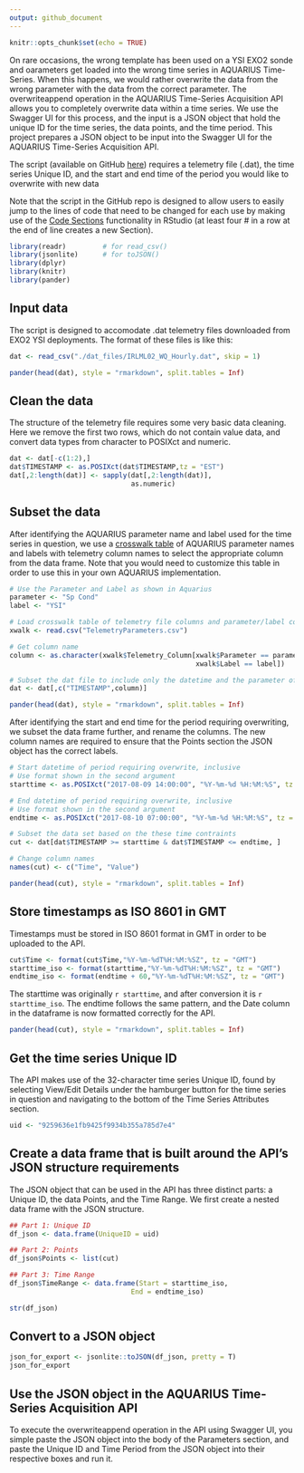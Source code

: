 ```yaml
---
output: github_document
---
```


```r
knitr::opts_chunk$set(echo = TRUE)
```

On rare occasions, the wrong template has been used on a YSI EXO2 sonde and oarameters get loaded into the wrong time series in AQUARIUS Time-Series.  When this happens, we would rather overwrite the data from the wrong parameter with the data from the correct parameter.  The overwriteappend operation in the AQUARIUS Time-Series Acquisition API allows you to completely overwrite data within a time series.  We use the Swagger UI for this process, and the input is a JSON object that hold the unique ID for the time series, the data points, and the time period.  This project prepares a JSON object to be input into the Swagger UI for the AQUARIUS Time-Series Acquisition API.  

The script (available on GitHub [here](AppendOverwrite_PrepDat.R)) requires a telemetry file (.dat), the time series Unique ID, and the start and end time of the period you would like to overwrite with new data

Note that the script in the GitHub repo is designed to allow users to easily jump to the lines of code that need to be changed for each use by making use of the [Code Sections](https://support.rstudio.com/hc/en-us/articles/200484568-Code-Folding-and-Sections) functionality in RStudio (at least four # in a row at the end of line creates a new Section).

```r
library(readr)         # for read_csv()
library(jsonlite)      # for toJSON()
library(dplyr)
library(knitr)
library(pander)
```

## Input data

The script is designed to accomodate .dat telemetry files downloaded from EXO2 YSI deployments.  The format of these files is like this:

```r
dat <- read_csv("./dat_files/IRLML02_WQ_Hourly.dat", skip = 1)
```

```r
pander(head(dat), style = "rmarkdown", split.tables = Inf)
```

## Clean the data

The structure of the telemetry file requires some very basic data cleaning.  Here we remove the first two rows, which do not contain value data, and convert data types from character to POSIXct and numeric.

```r
dat <- dat[-c(1:2),]
dat$TIMESTAMP <- as.POSIXct(dat$TIMESTAMP,tz = "EST")
dat[,2:length(dat)] <- sapply(dat[,2:length(dat)],
                              as.numeric)
```


## Subset the data

After identifying the AQUARIUS parameter name and label used for the time series in question, we use a [crosswalk table](TelemetryParameters.csv) of AQUARIUS parameter names and labels with telemetry column names to select the appropriate column from the data frame.  Note that you would need to customize this table in order to use this in your own AQUARIUS implementation.

```r
# Use the Parameter and Label as shown in Aquarius
parameter <- "Sp Cond"
label <- "YSI"

# Load crosswalk table of telemetry file columns and parameter/label combinations
xwalk <- read.csv("TelemetryParameters.csv")

# Get column name
column <- as.character(xwalk$Telemetry_Column[xwalk$Parameter == parameter & 
                                              xwalk$Label == label])

# Subset the dat file to include only the datetime and the parameter of interest
dat <- dat[,c("TIMESTAMP",column)]
```

```r
pander(head(dat), style = "rmarkdown", split.tables = Inf)
```

After identifying the start and end time for the period requiring overwriting, we subset the data frame further, and rename the columns.  The new column names are required to ensure that the Points section the JSON object has the correct labels.

```r
# Start datetime of period requiring overwrite, inclusive
# Use format shown in the second argument
starttime <- as.POSIXct("2017-08-09 14:00:00", "%Y-%m-%d %H:%M:%S", tz = "EST")

# End datetime of period requiring overwrite, inclusive
# Use format shown in the second argument
endtime <- as.POSIXct("2017-08-10 07:00:00", "%Y-%m-%d %H:%M:%S", tz = "EST")

# Subset the data set based on the these time contraints
cut <- dat[dat$TIMESTAMP >= starttime & dat$TIMESTAMP <= endtime, ]

# Change column names
names(cut) <- c("Time", "Value")
```

```r
pander(head(cut), style = "rmarkdown", split.tables = Inf)
```

## Store timestamps as ISO 8601 in GMT

Timestamps must be stored in ISO 8601 format in GMT in order to be uploaded to the API.

```r
cut$Time <- format(cut$Time,"%Y-%m-%dT%H:%M:%SZ", tz = "GMT")
starttime_iso <- format(starttime,"%Y-%m-%dT%H:%M:%SZ", tz = "GMT")
endtime_iso <- format(endtime + 60,"%Y-%m-%dT%H:%M:%SZ", tz = "GMT")
```

The starttime was originally `r starttime`, and after conversion it is `r starttime_iso`.  The endtime follows the same pattern, and the Date column in the dataframe is now formatted correctly for the API.

```r
pander(head(cut), style = "rmarkdown", split.tables = Inf)
```

## Get the time series Unique ID

The API makes use of the 32-character time series Unique ID, found by selecting View/Edit Details under the hamburger button for the time series in question and navigating to the bottom of the Time Series Attributes section.

```r
uid <- "9259636e1fb9425f9934b355a785d7e4"
```

## Create a data frame that is built around the API's JSON structure requirements

The JSON object that can be used in the API has three distinct parts: a Unique ID, the data Points, and the Time Range.  We first create a nested data frame with the JSON structure.

```r
## Part 1: Unique ID
df_json <- data.frame(UniqueID = uid)

## Part 2: Points
df_json$Points <- list(cut)

## Part 3: Time Range
df_json$TimeRange <- data.frame(Start = starttime_iso,
                              End = endtime_iso)

str(df_json)
```

## Convert to a JSON object

```r
json_for_export <- jsonlite::toJSON(df_json, pretty = T)
json_for_export
```

## Use the JSON object in the AQUARIUS Time-Series Acquisition API

To execute the overwriteappend operation in the API using Swagger UI, you simple paste the JSON object into the body of the Parameters section, and paste the Unique ID and Time Period from the JSON object into their respective boxes and run it.


